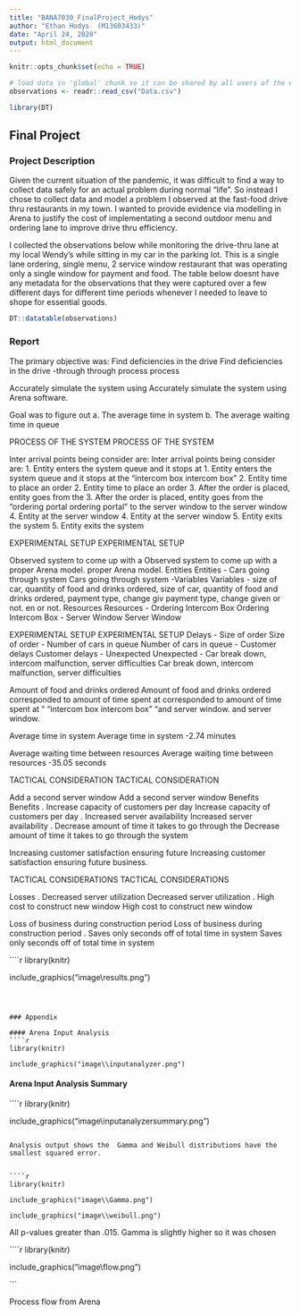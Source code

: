```yaml
---
title: "BANA7030_FinalProject_Hodys"
author: "Ethan Hodys  (M13603433)"
date: "April 24, 2020"
output: html_document
---
```


```r
knitr::opts_chunk$set(echo = TRUE)
```
```r
# load data in 'global' chunk so it can be shared by all users of the dashboard
observations <- readr::read_csv("Data.csv")

library(DT)
```
## Final Project {.tabset}

### Project Description

Given the current situation of the pandemic, it was difficult to find a way to collect data safely for an actual problem during normal "life". So instead I chose to collect data and model a problem I observed at the fast-food drive thru restaurants in my town.  I wanted to provide evidence via modelling in Arena to justify the cost of implementating a second outdoor menu and ordering lane to improve drive thru efficiency. 

I collected the observations below while monitoring the drive-thru lane at my local Wendy's while sitting in my car in the parking lot.  This is a single lane ordering, single menu, 2 service window restaurant that was operating only a single window for payment and food.  The table below doesnt have any metadata for the observations that they were captured over a few different days for different time periods whenever I needed to leave to shope for essential goods.


```r
DT::datatable(observations)
```


### Report 

The primary objective was: 
Find deficiencies in the drive Find deficiencies in the drive
-through through
process process

Accurately simulate the system using Accurately simulate the system using
Arena software.

Goal was to figure out
a. The average time in system
b. The average waiting time in queue



PROCESS OF THE SYSTEM PROCESS OF THE SYSTEM

Inter arrival points being consider are: Inter arrival points being consider are:
1. Entity enters the system queue and it stops at 1. Entity enters the system queue and it stops at the
"intercom box intercom box
"
2. Entity time to place an order 2. Entity time to place an order
3. After the order is placed, entity goes from the 3. After the order is placed, entity goes from the
"ordering portal ordering portal
" to the server window to the server window
4. Entity at the server window 4. Entity at the server window
5. Entity exits the system 5. Entity exits the system

EXPERIMENTAL SETUP EXPERIMENTAL SETUP

Observed system to come up with a Observed system to come up with a
proper Arena model. proper Arena model.
 Entities Entities
- Cars going through system Cars going through system
-Variables Variables
- size of car, quantity of food and drinks ordered, size of car, quantity of food and drinks ordered,
payment type, change giv payment type, change given or not. en or not.
 Resources Resources
- Ordering Intercom Box Ordering Intercom Box
- Server Window Server Window

EXPERIMENTAL SETUP EXPERIMENTAL SETUP
 Delays
- Size of order Size of order
- Number of cars in queue Number of cars in queue
- Customer delays Customer delays
- Unexpected Unexpected
- Car break down, intercom malfunction, server difficulties Car break down, intercom malfunction, server difficulties




Amount of food and drinks ordered Amount of food and drinks ordered corresponded to amount of time spent at corresponded to amount of time spent at " "intercom box intercom box" "and server window. and server window.

Average time in system Average time in system 
  -2.74 minutes
  
Average waiting time between resources Average waiting time between resources -35.05 seconds


TACTICAL CONSIDERATION TACTICAL CONSIDERATION

 Add a second server window Add a second server window
 Benefits Benefits
. Increase capacity of customers per day Increase capacity of customers per day
. Increased server availability Increased server availability
. Decrease amount of time it takes to go through the Decrease amount of time it takes to go through the
system

 Increasing customer satisfaction ensuring future Increasing customer satisfaction ensuring future
business.

TACTICAL CONSIDERATIONS TACTICAL CONSIDERATIONS

 Losses
. Decreased server utilization Decreased server utilization
. High cost to construct new window High cost to construct new window


 Loss of business during construction period Loss of business during construction period
. Saves only seconds off of total time in system Saves only seconds off of total time in system


````r
library(knitr)

include_graphics("image\\results.png") 
```



### Appendix

#### Arena Input Analysis
````r
library(knitr)

include_graphics("image\\inputanalyzer.png") 
```

#### Arena Input Analysis Summary
````r
library(knitr)

include_graphics("image\\inputanalyzersummary.png") 
```

Analysis output shows the  Gamma and Weibull distributions have the smallest squared error.


````r
library(knitr)

include_graphics("image\\Gamma.png") 

include_graphics("image\\weibull.png") 
```


All p-values greater than .015.  Gamma is slightly higher so it was chosen

````r
library(knitr)

include_graphics("image\\flow.png") 

```

Process flow from Arena







